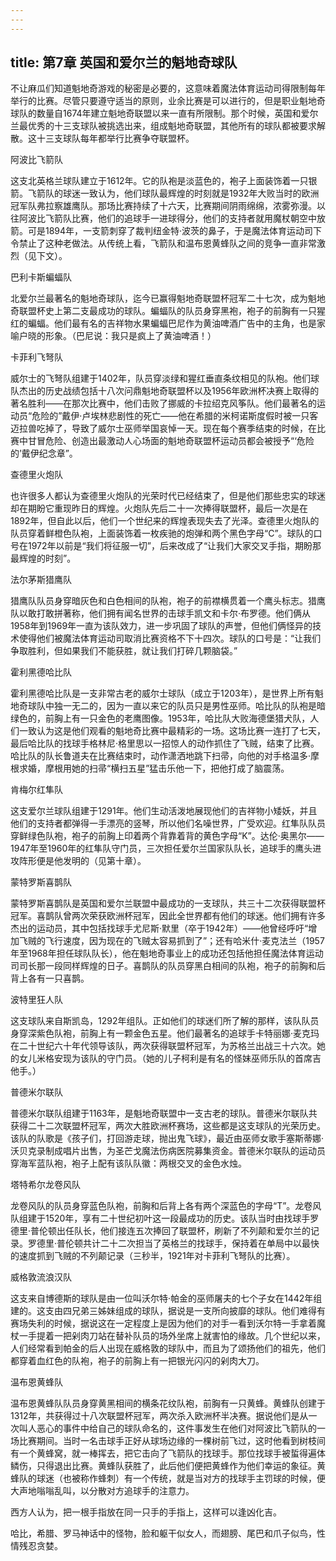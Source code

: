 ```yaml
---
---
---
```

title: 第7章 英国和爱尔兰的魁地奇球队
---




不让麻瓜们知道魁地奇游戏的秘密是必要的，这意味着魔法体育运动司得限制每年举行的比赛。尽管只要遵守适当的原则，业余比赛是可以进行的，但是职业魁地奇球队的数量自1674年建立魁地奇联盟以来一直有所限制。那个时候，英国和爱尔兰最优秀的十三支球队被挑选出来，组成魁地奇联盟，其他所有的球队都被要求解散。这十三支球队每年都举行比赛争夺联盟杯。

阿波比飞箭队

这支北英格兰球队建立于1612年。它的队袍是淡蓝色的，袍子上面装饰着一只银箭。飞箭队的球迷一致认为，他们球队最辉煌的时刻就是1932年大败当时的欧洲冠军队弗拉察雄鹰队。那场比赛持续了十六天，比赛期间阴雨绵绵，浓雾弥漫。以往阿波比飞箭队比赛，他们的追球手一进球得分，他们的支持者就用魔杖朝空中放箭。可是1894年，一支箭刺穿了裁判纽金特·波茨的鼻子，于是魔法体育运动司下令禁止了这种老做法。从传统上看，飞箭队和温布恩黄蜂队之间的竞争一直非常激烈（见下文）。

巴利卡斯蝙蝠队

北爱尔兰最著名的魁地奇球队，迄今已赢得魁地奇联盟杯冠军二十七次，成为魁地奇联盟杯史上第二支最成功的球队。蝙蝠队的队员身穿黑袍，袍子的前胸有一只猩红的蝙蝠。他们最有名的吉祥物水果蝙蝠巴尼作为黄油啤酒广告中的主角，也是家喻户晓的形象。（巴尼说：我只是疯上了黄油啤酒！）

卡菲利飞弩队

威尔士的飞弩队组建于1402年，队员穿淡绿和猩红垂直条纹相见的队袍。他们球队杰出的历史战绩包括十八次问鼎魁地奇联盟杯以及1956年欧洲杯决赛上取得的著名胜利——在那次比赛中，他们击败了挪威的卡拉绍克风筝队。他们最著名的运动员“危险的”戴伊·卢埃林悲剧性的死亡——他在希腊的米柯诺斯度假时被一只客迈拉兽吃掉了，导致了威尔士巫师举国哀悼一天。现在每个赛季结束的时候，在比赛中甘冒危险、创造出最激动人心场面的魁地奇联盟杯运动员都会被授予“‘危险的’戴伊纪念章”。

查德里火炮队

也许很多人都认为查德里火炮队的光荣时代已经结束了，但是他们那些忠实的球迷却在期盼它重现昨日的辉煌。火炮队先后二十一次捧得联盟杯，最后一次是在1892年，但自此以后，他们一个世纪来的辉煌表现失去了光泽。查德里火炮队的队员穿着鲜橙色队袍，上面装饰着一枚疾驰的炮弹和两个黑色字母“C”。球队的口号在1972年以前是“我们将征服一切”，后来改成了“让我们大家交叉手指，期盼那最辉煌的时刻”。

法尔茅斯猎鹰队

猎鹰队队员身穿暗灰色和白色相间的队袍，袍子的前襟横贯着一个鹰头标志。猎鹰队以敢打敢拼著称，他们拥有闻名世界的击球手凯文和卡尔·布罗德。他们俩从1958年到1969年一直为该队效力，进一步巩固了球队的声誉，但他们俩怪异的技术使得他们被魔法体育运动司取消比赛资格不下十四次。球队的口号是：“让我们争取胜利，但如果我们不能获胜，就让我们打碎几颗脑袋。”

霍利黑德哈比队

霍利黑德哈比队是一支非常古老的威尔士球队（成立于1203年），是世界上所有魁地奇球队中独一无二的，因为一直以来它的队员只是男性巫师。哈比队的队袍是暗绿色的，前胸上有一只金色的老鹰图像。1953年，哈比队大败海德堡猎犬队，人们一致认为这是他们观看的魁地奇比赛中最精彩的一场。这场比赛一连打了七天，最后哈比队的找球手格林尼·格里思以一招惊人的动作抓住了飞贼，结束了比赛。哈比队的队长鲁道夫在比赛结束时，动作潇洒地跳下扫帚，向他的对手格温多·摩根求婚，摩根用她的扫帚“横扫五星”猛击乐他一下，把他打成了脑震荡。

肯梅尔红隼队

这支爱尔兰球队组建于1291年。他们生动活泼地展现他们的吉祥物小矮妖，并且他们的支持者都弹得一手漂亮的竖琴，所以他们名噪世界，广受欢迎。红隼队队员穿鲜绿色队袍，袍子的前胸上印着两个背靠着背的黄色字母“K”。达伦·奥黑尔——1947年至1960年的红隼队守门员，三次担任爱尔兰国家队队长，追球手的鹰头进攻阵形便是他发明的（见第十章）。

蒙特罗斯喜鹊队

蒙特罗斯喜鹊队是英国和爱尔兰联盟中最成功的一支球队，共三十二次获得联盟杯冠军。喜鹊队曾两次荣获欧洲杯冠军，因此全世界都有他们的球迷。他们拥有许多杰出的运动员，其中包括找球手尤尼斯·默里（卒于1942年）——他曾经呼吁“增加飞贼的飞行速度，因为现在的飞贼太容易抓到了”；还有哈米什·麦克法兰（1957年至1968年担任球队队长），他在魁地奇事业上的成功还包括他担任魔法体育运动司司长那一段同样辉煌的日子。喜鹊队的队员穿黑白相间的队袍，袍子的前胸和后背上各有一只喜鹊。

波特里狂人队

这支球队来自斯凯岛，1292年组队。正如他们的球迷们所了解的那样，该队队员身穿深紫色队袍，前胸上有一颗金色五星。他们最著名的追球手卡特丽娜·麦克玛在二十世纪六十年代领导该队，两次获得联盟杯冠军，为苏格兰出战三十六次。她的女儿米格安现为该队的守门员。（她的儿子柯利是有名的怪妹巫师乐队的首席吉他手。）

普德米尔联队

普德米尔联队组建于1163年，是魁地奇联盟中一支古老的球队。普德米尔联队共获得二十二次联盟杯冠军，两次大胜欧洲杯赛场，这些都是这支球队的光荣历史。该队的队歌是《孩子们，打回游走球，抛出鬼飞球》，最近由巫师女歌手塞斯蒂娜·沃贝克录制成唱片出售，为圣芒戈魔法伤病医院募集资金。普德米尔联队的运动员穿海军蓝队袍，袍子上配有该队队徽：两根交叉的金色水烛。

塔特希尔龙卷风队

龙卷风队的队员身穿蓝色队袍，前胸和后背上各有两个深蓝色的字母“T”。龙卷风队组建于1520年，享有二十世纪初叶这一段最成功的历史。该队当时由找球手罗德里·普伦顿出任队长，他们接连五次捧回了联盟杯，刷新了不列颠和爱尔兰的记录。罗德里·普伦顿共计二十二次担当了英格兰的找球手，保持着在单局中以最快的速度抓到飞贼的不列颠记录（三秒半，1921年对卡菲利飞弩队的比赛）。

威格敦流浪汉队

这支来自博德斯的球队是由一位叫沃尔特·帕金的巫师屠夫的七个子女在1442年组建的。这支由四兄弟三姊妹组成的球队，据说是一支所向披靡的球队。他们难得有赛场失利的时候，据说这在一定程度上是因为他们的对手一看到沃尔特一手拿着魔杖一手提着一把剁肉刀站在替补队员的场外坐席上就害怕的缘故。几个世纪以来，人们经常看到帕金的后人出现在威格敦的球队中，而且为了颂扬他们的祖先，他们都穿着血红色的队袍，袍子的前胸上有一把银光闪闪的剁肉大刀。

温布恩黄蜂队

温布恩黄蜂队队员身穿黄黑相间的横条花纹队袍，前胸有一只黄蜂。黄蜂队创建于1312年，共获得过十八次联盟杯冠军，两次杀入欧洲杯半决赛。据说他们是从一次叫人恶心的事件中给自己的球队命名的，这件事发生在他们对阿波比飞箭队的一场比赛期间。当时一名击球手正好从球场边缘的一棵树前飞过，这时他看到树枝间有一个黄蜂窝，就一棒挥去，把它击向了飞箭队的找球手。那位找球手被蜇得遍体鳞伤，只得退出比赛。黄蜂队获胜了，此后他们便把黄蜂作为他们幸运的象征。黄蜂队的球迷（也被称作蜂刺）有一个传统，就是当对方的找球手主罚球的时候，便大声地嗡嗡乱叫，以分散对方追球手的注意力。




西方人认为，把一根手指放在同一只手的手指上，这样可以逢凶化吉。



哈比，希腊、罗马神话中的怪物，脸和躯干似女人，而翅膀、尾巴和爪子似鸟，性情残忍贪婪。
